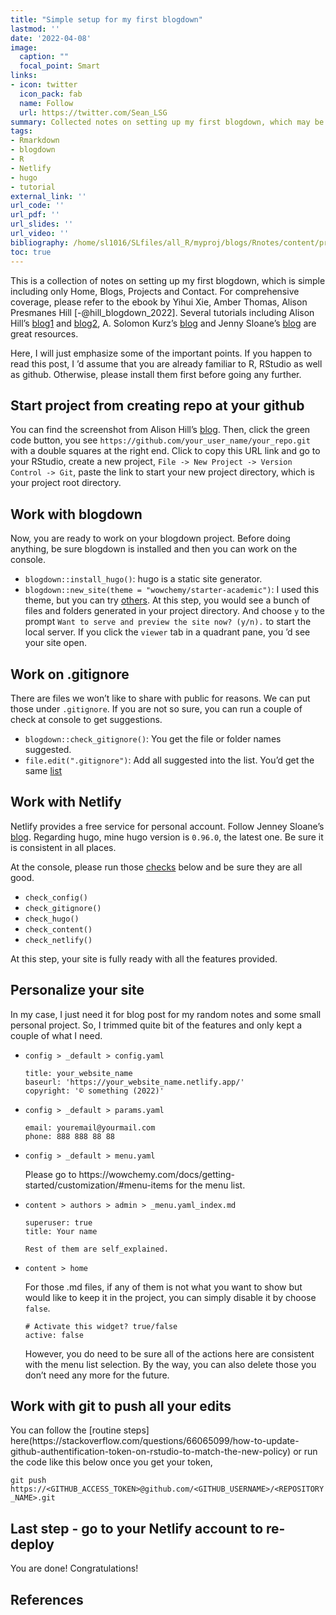 ```yaml
---
title: "Simple setup for my first blogdown"
lastmod: ''
date: '2022-04-08'
image:
  caption: ""
  focal_point: Smart
links:
- icon: twitter
  icon_pack: fab
  name: Follow
  url: https://twitter.com/Sean_LSG
summary: Collected notes on setting up my first blogdown, which may be helpful for beginners.
tags:
- Rmarkdown
- blogdown
- R
- Netlify
- hugo
- tutorial
external_link: ''
url_code: ''
url_pdf: ''
url_slides: ''
url_video: ''
bibliography: /home/sl1016/SLfiles/all_R/myproj/blogs/Rnotes/content/project/refs.bib
toc: true
---
```


This is a collection of notes on setting up my first blogdown, which is simple including only Home, Blogs, Projects and Contact. For comprehensive coverage, please refer to the ebook by Yihui Xie, Amber Thomas, Alison Presmanes Hill [-@hill_blogdown_2022]. Several tutorials including Alison Hill's [blog1](https://www.apreshill.com/blog/2020-12-blogdown-checks/) and [blog2](https://alison.rbind.io/blog/2020-12-new-year-new-blogdown/), A. Solomon Kurz's [blog](https://solomonkurz.netlify.app/post/2021-05-03-blogdown-updates-prompted-a-website-overhaul-these-are-my-notes/) and Jenny Sloane's [blog](https://jennysloane.netlify.app/blog/blogdown/) are great resources.

Here, I will just emphasize some of the important points. If you happen to read this post, I 'd assume that you are already familiar to R, RStudio as well as github. Otherwise, please install them first before going any further. 

## Start project from creating repo at your github  

You can find the screenshot from Alison Hill's [blog](https://alison.rbind.io/blog/2020-12-new-year-new-blogdown/). Then, click the green code button, you see `https://github.com/your_user_name/your_repo.git` with a double squares at the right end. Click to copy this URL link and go to your RStudio, create a new project, `File -> New Project -> Version Control -> Git`, paste the link to start your new project directory, which is your project root directory.  

## Work with blogdown  

Now, you are ready to work on your blogdown project. Before doing anything, be sure blogdown is installed and then you can work on the console.  

* `blogdown::install_hugo()`: hugo is a static site generator.  
* `blogdown::new_site(theme = "wowchemy/starter-academic")`: I used this theme, but you can try [others](https://hugothemesfree.com/). At this step, you would see a bunch of files and folders generated in your project directory. And choose `y` to the prompt `Want to serve and preview the site now? (y/n).` to start the local server.  If you click the `viewer` tab in a quadrant pane, you 'd see your site open.    

## Work on .gitignore  

There are files we won't like to share with public for reasons. We can put those under `.gitignore`.  If you are not so sure, you can run a couple of check at console to get suggestions.  

* `blogdown::check_gitignore()`: You get the file or folder names suggested.  
* `file.edit(".gitignore")`: Add all suggested into the list. You'd get the same [list](https://solomonkurz.netlify.app/post/2021-05-03-blogdown-updates-prompted-a-website-overhaul-these-are-my-notes/)    

## Work with Netlify  

Netlify provides a free service for personal account. Follow Jenney Sloane's [blog](https://jennysloane.netlify.app/blog/blogdown/). Regarding hugo, mine hugo version is `0.96.0`, the latest one. Be sure it is consistent in all places.  

At the console, please run those [checks](https://www.apreshill.com/blog/2020-12-blogdown-checks/) below and be sure they are all good.  

* `check_config()`  
* `check_gitignore()`  
* `check_hugo()`  
* `check_content()`  
* `check_netlify()`  

At this step, your site is fully ready with all the features provided.  

## Personalize your site  

In my case, I just need it for blog post for my random notes and some small personal project. So, I trimmed quite bit of the features and only kept a couple of what I need.  

* `config > _default > config.yaml`  
  
      title: your_website_name
      baseurl: 'https://your_website_name.netlify.app/'
      copyright: '© something (2022)'  
      
* `config > _default > params.yaml`  

      email: youremail@yourmail.com
      phone: 888 888 88 88   
      
* `config > _default > menu.yaml`  

  Please go to https://wowchemy.com/docs/getting-started/customization/#menu-items for the menu list.   
  
* `content > authors > admin > _menu.yaml_index.md`   

      superuser: true
      title: Your name  
      
      Rest of them are self_explained.   
      
* `content > home`    

  For those .md files, if any of them is not what you want to show but would like to keep it in the project, you can simply disable it by choose `false`.  
  
      # Activate this widget? true/false
      active: false

  However, you do need to be sure all of the actions here are consistent with the menu list selection. By the way, you can also delete those you don't need any more for the future.    
  
## Work with git to push all your edits  

You can follow the [routine steps] here(https://stackoverflow.com/questions/66065099/how-to-update-github-authentification-token-on-rstudio-to-match-the-new-policy) or run the code like this below once you get your token,  

`git push https://<GITHUB_ACCESS_TOKEN>@github.com/<GITHUB_USERNAME>/<REPOSITORY_NAME>.git`   

## Last step - go to your Netlify account to re-deploy  

You are done! Congratulations!

## References